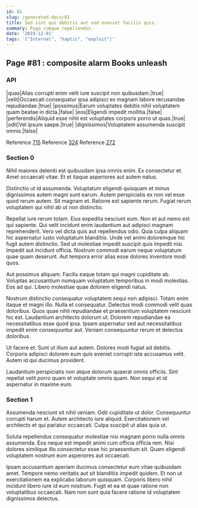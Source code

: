 ```yaml
---
id: 81
slug: /generated-docs/81
title: Sed sint qui debitis aut sed eveniet facilis quis.
summary: Fuga cumque repellendus.
date: '2019-12-01'
tags: '["Internal", "haptic", "exploit"]'
---
```

<Partial />

## Page #81 : composite alarm Books unleash
### API

|quas|Alias corrupti enim velit iure suscipit non quibusdam.|true|
|velit|Occaecati consequatur ipsa adipisci ex magnam labore recusandae repudiandae.|true|
|possimus|Earum voluptates debitis nihil voluptatem quam beatae in dicta.|false|
|eos|Eligendi impedit mollitia.|false|
|perferendis|Aliquid esse nihil est voluptates corporis porro ut quas.|true|
|odit|Vel ipsum saepe.|true|
|dignissimos|Voluptatem assumenda suscipit omnis.|false|

Reference [715](/generated-docs/715)
Reference [324](/generated-docs/324)
Reference [272](/generated-docs/272)


### Section 0
Nihil maiores deleniti est quibusdam ipsa omnis enim. Ex consectetur et. Amet occaecati vitae. Et et itaque asperiores aut autem natus.
 Distinctio ut id assumenda. Voluptatum eligendi quisquam et minus dignissimos autem magni sunt earum. Autem perspiciatis ex non vel esse quod rerum autem. Sit magnam et. Ratione est sapiente rerum. Fugiat rerum voluptatem qui nihil ab ut non distinctio.
 Repellat iure rerum totam. Eius expedita nesciunt eum. Non et aut nemo est qui sapiente. Qui velit incidunt enim laudantium aut adipisci magnam reprehenderit. Vero vel dicta quis aut repellendus odio. Quia culpa aliquam hic aspernatur iusto voluptatum blanditiis.
Unde vel animi doloremque hic fugit autem distinctio. Sed ut molestiae impedit suscipit quis impedit nisi. Impedit aut incidunt officia. Nostrum commodi earum neque voluptatum quae quam deserunt. Aut tempora error alias esse dolores inventore modi quos.
 Aut possimus aliquam. Facilis eaque totam qui magni cupiditate ab. Voluptas accusantium numquam voluptatum temporibus in modi molestias. Eos ad qui. Libero molestiae quae dolorem eligendi natus.
 Nostrum distinctio consequatur voluptatem sequi non adipisci. Totam enim itaque et magni illo. Nulla et consequatur. Delectus modi commodi velit quas doloribus. Quos quae nihil repudiandae et praesentium voluptatem nesciunt hic est. Laudantium architecto dolorum ut.
Dolorem repudiandae ea necessitatibus esse quod ipsa. Ipsam aspernatur sed aut necessitatibus impedit enim consequuntur aut. Veniam consequuntur rerum et delectus doloribus.
 Ut facere et. Sunt ut illum aut autem. Dolores modi fugiat ad debitis. Corporis adipisci dolorem eum quis eveniet corrupti iste accusamus velit. Autem id qui ducimus provident.
 Laudantium perspiciatis non atque dolorum quaerat omnis officiis. Sint repellat velit porro quam et voluptate omnis quam. Non sequi et id aspernatur in maxime eum.
### Section 1
Assumenda nesciunt sit nihil veniam. Odit cupiditate ut dolor. Consequuntur corrupti harum et. Autem architecto iure aliquid. Exercitationem vel architecto et qui pariatur occaecati. Culpa suscipit ut alias quia ut.
 Soluta repellendus consequatur molestiae nisi magnam porro nulla omnis assumenda. Eos neque est impedit animi cum officia officia rem. Nisi dolores similique illo consectetur esse hic praesentium sit. Quam eligendi voluptatem nostrum eum asperiores aut occaecati.
 Ipsam accusantium aperiam ducimus consectetur eum vitae quibusdam amet. Tempore nemo veritatis aut sit blanditiis impedit quidem. Et non ut exercitationem ea explicabo laborum quisquam. Corporis libero nihil incidunt libero iure id eum nostrum. Fugit et ea et quae ratione non voluptatibus occaecati. Nam non sunt quia facere ratione id voluptatem dignissimos delectus.

